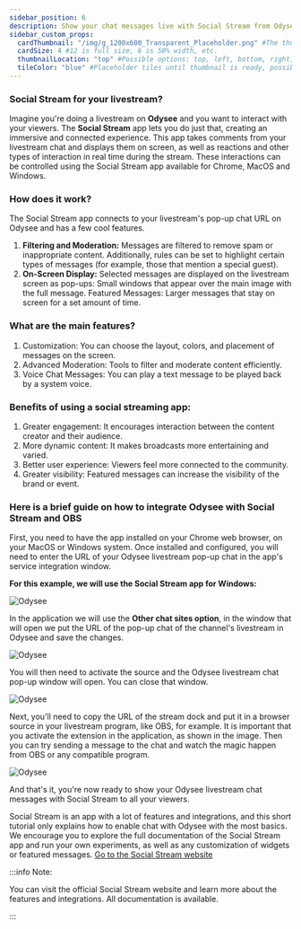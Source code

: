 ```yaml
---
sidebar_position: 6
description: Show your chat messages live with Social Stream from Odysee
sidebar_custom_props:
  cardThumbnail: "/img/g_1200x600_Transparent_Placeholder.png" #The thumbnail on the category card.
  cardSize: 4 #12 is full size, 6 is 50% width, etc.
  thumbnailLocation: "top" #Possible options: top, left, bottom, right, none
  tileColor: "blue" #Placeholder tiles until thumbnail is ready, possible options: blue, cream, darkpurple, lightpurple, mauve, orange, pink, none
---
```


### Social Stream for your livestream?

Imagine you're doing a livestream on **Odysee** and you want to interact with your viewers. The **Social Stream** app lets you do just that, creating an immersive and connected experience. This app takes comments from your livestream chat and displays them on screen, as well as reactions and other types of interaction in real time during the stream. These interactions can be controlled using the Social Stream app available for Chrome, MacOS and Windows.

### How does it work?

The Social Stream app connects to your livestream's pop-up chat URL on Odysee and has a few cool features.

1. **Filtering and Moderation:** Messages are filtered to remove spam or inappropriate content. Additionally, rules can be set to highlight certain types of messages (for example, those that mention a special guest).
2. **On-Screen Display:** Selected messages are displayed on the livestream screen as pop-ups: Small windows that appear over the main image with the full message. Featured Messages: Larger messages that stay on screen for a set amount of time.

### What are the main features?

1. Customization: You can choose the layout, colors, and placement of messages on the screen.
2. Advanced Moderation: Tools to filter and moderate content efficiently.
3. Voice Chat Messages: You can play a text message to be played back by a system voice.

### Benefits of using a social streaming app:

1. Greater engagement: It encourages interaction between the content creator and their audience.
2. More dynamic content: It makes broadcasts more entertaining and varied.
3. Better user experience: Viewers feel more connected to the community.
4. Greater visibility: Featured messages can increase the visibility of the brand or event.

### Here is a brief guide on how to integrate Odysee with Social Stream and OBS

First, you need to have the app installed on your Chrome web browser, on your MacOS or Windows system. Once installed and configured, you will need to enter the URL of your Odysee livestream pop-up chat in the app's service integration window.

**For this example, we will use the Social Stream app for Windows:**

![Odysee](https://thumbs.odycdn.com/b3fb4f1e6f46426ef382909e604fd34e.webp)

In the application we will use the **Other chat sites option**, in the window that will open we put the URL of the pop-up chat of the channel's livestream in Odysee and save the changes.

![Odysee](https://thumbs.odycdn.com/12637cdb87c21fb96fa40341115327f9.webp)

You will then need to activate the source and the Odysee livestream chat pop-up window will open. You can close that window.

![Odysee](https://thumbs.odycdn.com/abeee821787e88f4369615769fbca7f1.webp)

 Next, you'll need to copy the URL of the stream dock and put it in a browser source in your livestream program, like OBS, for example. It is important that you activate the extension in the application, as shown in the image. Then you can try sending a message to the chat and watch the magic happen from OBS or any compatible program.

 ![Odysee](https://thumbs.odycdn.com/714fb35f6f4996346ab317614a4c8171.webp)
 
 And that's it, you're now ready to show your Odysee livestream chat messages with Social Stream to all your viewers.

 Social Stream is an app with a lot of features and integrations, and this short tutorial only explains how to enable chat with Odysee with the most basics. We encourage you to explore the full documentation of the Social Stream app and run your own experiments, as well as any customization of widgets or featured messages. [Go to the Social Stream website](https://socialstream.ninja/landing)

:::info Note:

 You can visit the official Social Stream website and learn more about the features and integrations. All documentation is available.

:::